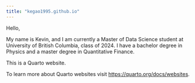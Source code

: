 ```yaml
---
title: "kegao1995.github.io"
---
```


Hello,

My name is Kevin, and I am currently a Master of Data Science student at University of British Columbia, class of 2024. I have a bachelor degree in Physics and a master degree in Quantitative Finance.

This is a Quarto website.

To learn more about Quarto websites visit <https://quarto.org/docs/websites>.
